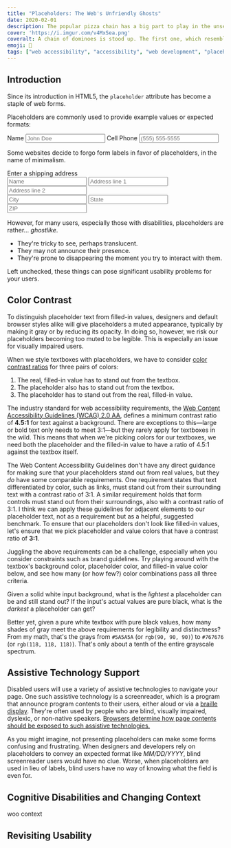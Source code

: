 ```yaml
---
title: "Placeholders: The Web's Unfriendly Ghosts"
date: 2020-02-01
description: The popular pizza chain has a big part to play in the unseen war over the web.
cover: 'https://i.imgur.com/v4MxSea.png'
coveralt: A chain of dominoes is stood up. The first one, which resembles the Domino's Pizza logo, is falling down and knocking the rest of the chain over.
emoji: 👻
tags: ["web accessibility", "accessibility", "web development", "placeholders"]
---
```



## Introduction

Since its introduction in HTML5, the `placeholder` attribute has become a staple of web forms.

<!-- > ```html -->
<!-- <input placeholder="First name" /> -->
<!-- ``` -->

Placeholders are commonly used to provide example values or expected formats:

<div className="placeholders--container">
    <form aria-label="Dummy form that uses placeholders to illustrate sample values">
        <label for="placeholder-ex-1--name">Name</label>
        <input id="placeholder-ex-1--name" className="post-placeholder-input" placeholder="John Doe" />
        <label for="placeholder-ex-1--cellphone">Cell Phone</label>
        <input id="placeholder-ex-1--cellphone" className="post-placeholder-input" placeholder="(555) 555-5555" type="tel" />
    </form>
</div>

Some websites decide to forgo form labels in favor of placeholders, in the name of minimalism.

<div className="placeholders--container">
    <form aria-label="Dummy shipping address form that uses placeholders in place of labels">
        <div className="placeholders--header">Enter a shipping address</div>
        <input className="post-placeholder-input" placeholder="Name" />
        <input className="post-placeholder-input" placeholder="Address line 1" />
        <input className="post-placeholder-input" placeholder="Address line 2" />
        <div className="placeholders--grid placeholders--grid--col-3">
            <input className="post-placeholder-input" placeholder="City" />
            <input className="post-placeholder-input" placeholder="State" />
            <input className="post-placeholder-input" placeholder="ZIP" />
        </div>
    </form>
</div>

However, for many users, especially those with disabilities, placeholders are rather... _ghostlike_.

* They're tricky to see, perhaps translucent.
* They may not announce their presence.
* They're prone to disappearing the moment you try to interact with them.

Left unchecked, these things can pose significant usability problems for your users.

## Color Contrast

To distinguish placeholder text from filled-in values, designers and default browser styles alike will give placeholders a muted appearance, typically by making it gray or by reducing its opacity. In doing so, however, we risk our placeholders becoming too muted to be legible. This is especially an issue for visually impaired users.

When we style textboxes with placeholders, we have to consider [color contrast ratios](https://www.w3.org/WAI/WCAG21/Techniques/general/G18#procedure) for three pairs of colors:

1. The real, filled-in value has to stand out from the textbox.
2. The placeholder also has to stand out from the textbox.
3. The placeholder has to stand out from the real, filled-in value.

The industry standard for web accessibility requirements, the [Web Content Accessibility Guidelines (WCAG) 2.0 AA](https://www.w3.org/WAI/standards-guidelines/wcag/), defines a minimum contrast ratio of **4.5:1** for text against a background.<Fn fn="contrast" /> There are exceptions to this—large or bold text only needs to meet 3:1—but they rarely apply for textboxes in the wild. This means that when we're picking colors for our textboxes, we need both the placeholder and the filled-in value to have a ratio of 4.5:1 against the textbox itself.

The Web Content Accessibility Guidelines don't have any direct guidance for making sure that your placeholders stand out from real values, but they _do_ have some comparable requirements. One requirement states that text differentiated by color, such as links, must stand out from their surrounding text with a contrast ratio of 3:1.<Fn fn="linkcontrast" /> A similar requirement holds that form controls must stand out from their surroundings, also with a contrast ratio of 3:1.<Fn fn="controlcontrast" /> I think we can apply these guidelines for adjacent elements to our placeholder text, not as a requirement but as a helpful, suggested benchmark. To ensure that our placeholders don't look like filled-in values, let's ensure that we pick placeholder and value colors that have a contrast ratio of **3:1**.

Juggling the above requirements can be a challenge, especially when you consider constraints such as brand guidelines. Try playing around with the textbox's background color, placeholder color, and filled-in value color below, and see how many (or how few?) color combinations pass all three criteria.

<div className="margins">
    <PlaceholderContrastChecker />
</div>

Given a solid white input background, what is the _lightest_ a placeholder can be and still stand out? If the input's actual values are pure black, what is the _darkest_ a placeholder can get?

Better yet, given a pure white textbox with pure black values, how many shades of gray meet the above requirements for legibility and distinctness? From my math, that's the grays from `#5A5A5A` (or `rgb(90, 90, 90)`) to `#767676` (or `rgb(118, 118, 118)`). That's only about a tenth of the entire grayscale spectrum.

## Assistive Technology Support

Disabled users will use a variety of assistive technologies to navigate your page. One such assistive technology is a screenreader, which is a program that announce program contents to their users, either aloud or via a [braille display](https://en.wikipedia.org/wiki/Refreshable_braille_display). They're often used by people who are blind, visually impaired, dyslexic, or non-native speakers. [Browsers determine how page contents should be exposed to such assistive technologies.](https://blog.benmyers.dev/accessibility-tree/)

<!-- Some stuff here about how screenreaders don't present placeholders -->

As you might imagine, not presenting placeholders can make some forms confusing and frustrating. When designers and developers rely on placeholders to convey an expected format like <i>MM/DD/YYYY</i>, blind screenreader users would have no clue. Worse, when placeholders are used in lieu of labels, blind users have no way of knowing what the field is even for.

## Cognitive Disabilities and Changing Context

<!-- {/* <Blockquote attribution={<>Marius Pontmercy, <i lang="fr">Les Misérables</i></>}>
    <div>A ghost, you say? A ghost, maybe.</div>
    <div>She was just like a ghost to me.</div>
    <div>One minute there, then she was gone!</div>
</Blockquote> -->

woo context

## Revisiting Usability


<FootnotesContainer>
    <Footnote fn="chromeopacity" author="Chrome Platform Status" title="Apply opacity for the default style of INPUT/TEXTAREA placeholder" url="https://www.chromestatus.com/feature/5415963870625792" />
    <Footnote fn="contrast" author="Web Accessibility Initiative" title="Understanding Success Criterion 1.4.3: Contrast (Minimum)" url="https://www.w3.org/WAI/WCAG21/Understanding/contrast-minimum" />
    <Footnote fn="linkcontrast" author="Web Accessibility Initiative" title="Using a contrast ratio of 3:1 with surrounding text..." url="https://www.w3.org/WAI/WCAG21/Techniques/general/G183" />
    <Footnote fn="controlcontrast" author="Web Accessibility Initiative" title="Understanding Success Criterion 1.4.11: Non-text Contrast" url="https://www.w3.org/WAI/WCAG21/Understanding/non-text-contrast.html" />
</FootnotesContainer>